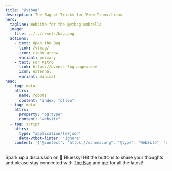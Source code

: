 ```yaml
---
title: "@vtbag"
description: The Bag of Tricks for View Transitions
hero:
  tagline: Website for the @vtbag umbrella
  image:
    file: ../../assets/bag.png
  actions:
    - text: Open the Bag
      link: /vtbag/
      icon: right-arrow
      variant: primary
    - text: For Astro
      link: https://events-3bg.pages.dev
      icon: external
      variant: minimal
head:
  - tag: meta
    attrs:
      name: robots
      content: "index, follow"
  - tag: meta
    attrs:
      property: "og:type"
      content: "website"
  - tag: script
    attrs:
      type: "application/ld+json"
      data-vtbot-linter: "ignore"
    content: '{"@context": "https://schema.org", "@type": "WebSite", "name": "@vtbag", "url": "https://vtbag.dev/"}'
---
```



<style>{`
  .hero h1 {
    text-align: left;
    font-size: var(--sl-text-h1);
    width: 8.25em;
  }

  .right-sidebar-panel {
    display: none;
  }
  .smallCTA {
    font-size: 1.2rem;
  }
`}</style>

<p class="smallCTA">Spark up a discussion on <span><b>🦋</b></span> Bluesky! Hit the <Bsky/> buttons to share your thoughts and please stay connected with
<a target="_blank" href="https://bsky.app/profile/vtbag.dev">The Bag</a> and <a target="_blank" href="https://bsky.app/profile/martr.app">me</a> for  all the latest!</p>

<style>{`
  p {
    max-width: 70%;
    margin-inline: auto;
  }
  p span b {
    view-transition-name: butterfly1;
  }
  p a span b {
    view-transition-name: butterfly2;
  }
  ::view-transition-new(butterfly1) {
    animation: 1s both ease-out butterfly1;
  }
  ::view-transition-new(butterfly2) {
    animation: 1s both ease-in butterfly2;
  }
  @keyframes butterfly1 {
    from {
      transform: translateX(100vw)
    }
  }
  @keyframes butterfly2 {
    from {
      transform: translateX(-100vw)
    }
  }
`}</style>
